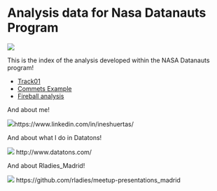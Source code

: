 
# Analysis data for Nasa Datanauts Program

![](src/datanauts.jpg)



This is the index of the analysis developed within the NASA Datanauts program!

* [Track01](track1/README.md)
* [Commets Example](comets_example/comets.html)
* [Fireball analysis](fireballs/readme.Rmd)


And about me!

![](src/me.jpg)https://www.linkedin.com/in/ineshuertas/


And about what I do in Datatons!

![](src/datatons.png) http://www.datatons.com/


And about Rladies_Madrid!

![](src/rladies.png) https://github.com/rladies/meetup-presentations_madrid
